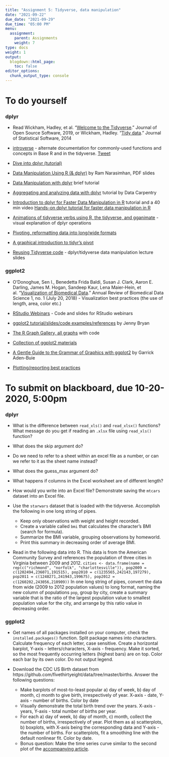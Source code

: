 ```yaml
---
title: "Assignment 5: Tidyverse, data manipulation"
date: "2021-09-22"
due_date: "2021-09-29"
due_time: "05:00 PM"
menu:
  assignment:
    parent: Assignments
    weight: 7
type: docs
weight: 1
output:
  blogdown::html_page:
    toc: false
editor_options: 
  chunk_output_type: console
---
```


# To do yourself

### dplyr 

- Read Wickham, Hadley, et al. “[Welcome to the Tidyverse](https://joss.theoj.org/papers/10.21105/joss.01686)." Journal of Open Source Software, 2019, or Wickham, Hadley. “[Tidy data](https://www.jstatsoft.org/article/view/v059i10)." Journal of Statistical Software, 2014

- [introverse](https://spielmanlab.github.io/introverse/index.html) - alternate documentation for commonly-used functions and concepts in Base R and in the tidyverse. [Tweet](https://twitter.com/stephspiel/status/1430200830527950856?s=20)

- [Dive into dplyr (tutorial)](https://www.kaggle.com/jessemostipak/dive-into-dplyr-tutorial)

- [Data Manipulation Using R (& dplyr)](https://ramnarasimhan.files.wordpress.com/2014/10/data-manipulation-using-r_acm2014.pdf) by Ram	Narasimhan, PDF slides

- [Data Manipulation with dplyr](http://datascienceplus.com/data-manipulation-with-dplyr/) brief tutorial

- [Aggregating and analyzing data with dplyr](http://www.datacarpentry.org/R-genomics/04-dplyr.html) tutorial by Data Carpentry

- [Introduction to dplyr for Faster Data Manipulation in R](https://rpubs.com/justmarkham/dplyr-tutorial) tutorial and a 40 min video [Hands-on dplyr tutorial for faster data manipulation in R](https://www.youtube.com/watch?v=jWjqLW-u3hc)

- [Animations of tidyverse verbs using R, the tidyverse, and gganimate](https://github.com/gadenbuie/tidy-animated-verbs) - visual explanation of dplyr operations

- [Pivoting, reformatting data into long/wide formats](https://tidyr.tidyverse.org/dev/articles/pivot.html)

- [A graphical introduction to tidyr's pivot](https://speakerdeck.com/yutannihilation/a-graphical-introduction-to-tidyrs-pivot-star)

- [Reusing Tidyverse code](https://speakerdeck.com/lionelhenry/reusing-tidyverse-code) - dplyr/tidyverse data manipulation lecture slides

### ggplot2 

- O'Donoghue, Sen I., Benedetta Frida Baldi, Susan J. Clark, Aaron E. Darling, James M. Hogan, Sandeep Kaur, Lena Maier-Hein, et al. "[Visualization of Biomedical Data](https://doi.org/10.1146/annurev-biodatasci-080917-013424)." Annual Review of Biomedical Data Science 1, no. 1 (July 20, 2018) - Visualization best practices (the use of length, area, color etc.)

- [RStudio Webinars](https://github.com/rstudio/webinars) - Code and slides for RStudio webinars
<!--
- [Data visualization in R](http://www.datacarpentry.org/R-genomics/05-data-visualization.html) by Data Carpentry
-->

- [ggplot2 tutorial/slides/code examples/references](https://github.com/jennybc/ggplot2-tutorial) by Jenny Bryan 

- [The R Graph Gallery, all graphs](http://www.r-graph-gallery.com/all-graphs/) with code

- [Collection of ggplot2 materials](https://github.com/Z3tt/ggplot-courses)

- [A Gentle Guide to the Grammar of Graphics with ggplot2](https://github.com/gadenbuie/gentle-ggplot2) by Garrick Aden-Buie

- [Plotting/reporting best practices](https://geanders.github.io/RProgrammingForResearch/reporting-data-results-1.html) 

# To submit on blackboard, due 10-20-2020, 5:00pm

### dplyr

- What is the difference between `read_xls()` and `read_xlsx()` functions? What message do you get if reading an `.xlsx` file using `read_xls()` function?
- What does the skip argument do?
- Do we need to refer to a sheet within an excel file as a number, or can we refer to it as the sheet name instead?
- What does the guess_max argument do?
- What happens if columns in the Excel worksheet are of different length?
- How would you write into an Excel file? Demonstrate saving the `mtcars` dataset into an Excel file.

- Use the `starwars` dataset that is loaded with the tidyverse. Accomplish the following in one long string of pipes. 
  - Keep only observations with weight and height recorded.
  - Create a variable called `bmi` that calculates the character's BMI (search for formula). 
  - Summarize the BMI variable, grouping observations by homeworld. 
  - Print this summary in decreasing order of average BMI. 
  
 - Read in the following data into R. This data is from the American Community Survey and references the population of three cities in Virginia between 2009 and 2012.
 `cities <- data.frame(name = rep(c("richmond", "norfolk", "charlottesville")), pop2009 = c(1202494,236071,191515), pop2010 = c(1235565,242143,197279), pop2011 = c(1248271,241943,199675), pop2012 = c(1260202,243056,210909))`
   In one long string of pipes, convert the data from wide (2009 to 2012 population values) to long format, naming the new column of populations `pop`, group by city, create a summary variable that is the ratio of the largest population value to smallest population value for the city, and arrange by this ratio value in decreasing order. 

### ggplot2

<!--
- We will start with a very basic ggplot. Read in the `mtcars` dataset that comes with R. Produce a histogram of the MPG variable for each value of the cylinders variable (there are 3) in a 1 row by 3 column grid. You may notice that the plots appear 'sideways'. If so, correct it using a ggplot command. Give the plot an informative title.

- Read in the `diamonds` dataset in R. In one long string of pipe operations, keep only those observations with `price` less than the 80th percentile of the `price` variable, group observations by `Clarity` type, and create a summary dataframe that summarizes the median `price` in one column and summarizes the median `x` value in another column. Using this dataset, create a ggplot scatterplot with `x` on the x-axis and `price` on the y-axis. Label the plot with values of Clarity and adjust the labels slightly so that they do not overlap the points.

- Again using the `diamonds` dataset, starting from the full dataset. First remove all diamonds with an 'Ideal' cut. Then make a ggplot of the data that displays the density estimate of price for each of the (now 4) values of cut, separately, arranged in a 4 row by 1 column grid. Fill in the area below the density curve in each plot with some color. Give the plot a title. 
-->

- Get names of all packages installed on your computer, check the `installed.packages()` function. Split package names into characters. Calculate frequency of each letter, case sensitive. Create a horizontal barplot, Y-axis - letters/characters, X-axis - frequency. Make it sorted, so the most frequently occurring letters (highest bars) are on top. Color each bar by its own color. Do not output legend.

- Download the CDC US Birth dataset from https://github.com/fivethirtyeight/data/tree/master/births. Answer the following questions:
    - Make barplots of most-to-least popular a) day of week, b) day of month, c) month to give birth, irrespectively of year. X-axis - date, Y-axis - number of births. Color by date
    - Visually demonstrate the total birth trend over the years. X-axis - years, Y-axis - total number of births per year.
    - For each a) day of week, b) day of month, c) month, collect the number of births, irrespectively of year. Plot them as a) scatterplots, b) boxplots, with X-axis being the corresponding data and Y-axis - the number of births. For scatterplots, fit a smoothing line with the default nonlinear fit. Color by date.
    - Bonus question: Make the time series curve similar to the second plot of the [accompanying article](https://fivethirtyeight.com/features/some-people-are-too-superstitious-to-have-a-baby-on-friday-the-13th/). 

